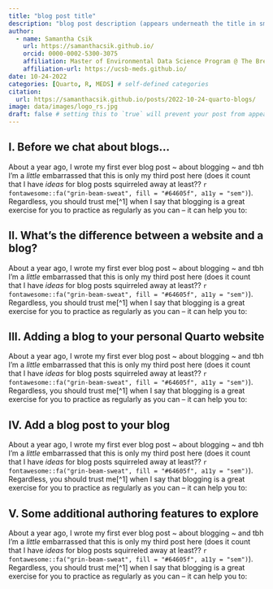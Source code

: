 ```yaml
---
title: "blog post title"
description: "blog post description (appears underneath the title in smaller text) which is included on the listing page"
author:
  - name: Samantha Csik
    url: https://samanthacsik.github.io/
    orcid: 0000-0002-5300-3075
    affiliation: Master of Environmental Data Science Program @ The Bren School (UCSB) & The National Center for Ecological Analysis & Synthesis
    affiliation-url: https://ucsb-meds.github.io/ 
date: 10-24-2022
categories: [Quarto, R, MEDS] # self-defined categories
citation: 
  url: https://samanthacsik.github.io/posts/2022-10-24-quarto-blogs/ 
image: data/images/logo_rs.jpg
draft: false # setting this to `true` will prevent your post from appearing on your listing page until you're ready!
---
```


## I. Before we chat about blogs...

About a year ago, I wrote my first ever blog post \~ about blogging \~ and tbh I'm a *little* embarrassed that this is only my third post here (does it count that I have *ideas* for blog posts squirreled away at least?? `r fontawesome::fa("grin-beam-sweat", fill = "#64605f", a11y = "sem")`). Regardless, you should trust me\[\^1\] when I say that blogging is a great exercise for you to practice as regularly as you can -- it can help you to:

## II. What's the difference between a website and a blog?

About a year ago, I wrote my first ever blog post \~ about blogging \~ and tbh I'm a *little* embarrassed that this is only my third post here (does it count that I have *ideas* for blog posts squirreled away at least?? `r fontawesome::fa("grin-beam-sweat", fill = "#64605f", a11y = "sem")`). Regardless, you should trust me\[\^1\] when I say that blogging is a great exercise for you to practice as regularly as you can -- it can help you to:

## III. Adding a blog to your personal Quarto website

About a year ago, I wrote my first ever blog post \~ about blogging \~ and tbh I'm a *little* embarrassed that this is only my third post here (does it count that I have *ideas* for blog posts squirreled away at least?? `r fontawesome::fa("grin-beam-sweat", fill = "#64605f", a11y = "sem")`). Regardless, you should trust me\[\^1\] when I say that blogging is a great exercise for you to practice as regularly as you can -- it can help you to:

## IV. Add a blog post to your blog

About a year ago, I wrote my first ever blog post \~ about blogging \~ and tbh I'm a *little* embarrassed that this is only my third post here (does it count that I have *ideas* for blog posts squirreled away at least?? `r fontawesome::fa("grin-beam-sweat", fill = "#64605f", a11y = "sem")`). Regardless, you should trust me\[\^1\] when I say that blogging is a great exercise for you to practice as regularly as you can -- it can help you to:

## V. Some additional authoring features to explore

About a year ago, I wrote my first ever blog post \~ about blogging \~ and tbh I'm a *little* embarrassed that this is only my third post here (does it count that I have *ideas* for blog posts squirreled away at least?? `r fontawesome::fa("grin-beam-sweat", fill = "#64605f", a11y = "sem")`). Regardless, you should trust me\[\^1\] when I say that blogging is a great exercise for you to practice as regularly as you can -- it can help you to:

